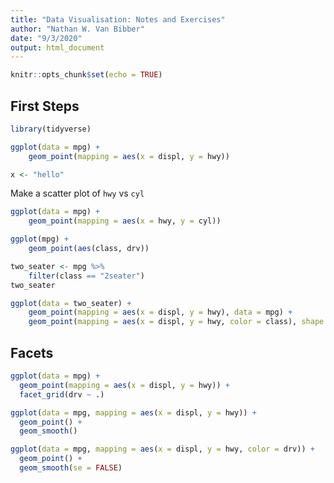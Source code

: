 ```yaml
---
title: "Data Visualisation: Notes and Exercises"
author: "Nathan W. Van Bibber"
date: "9/3/2020"
output: html_document
---
```


```r
knitr::opts_chunk$set(echo = TRUE)
```

## First Steps

```r
library(tidyverse)

ggplot(data = mpg) +
    geom_point(mapping = aes(x = displ, y = hwy))
```

```r
x <- "hello"
```

Make a scatter plot of `hwy` vs `cyl`
```r
ggplot(data = mpg) +
    geom_point(mapping = aes(x = hwy, y = cyl))
```

```r
ggplot(mpg) +
    geom_point(aes(class, drv))
```

```r
two_seater <- mpg %>% 
    filter(class == "2seater")
two_seater

```

```r
ggplot(data = two_seater) +
    geom_point(mapping = aes(x = displ, y = hwy), data = mpg) +
    geom_point(mapping = aes(x = displ, y = hwy, color = class), shape = 17, size = 2)
```

## Facets

```r
ggplot(data = mpg) + 
  geom_point(mapping = aes(x = displ, y = hwy)) + 
  facet_grid(drv ~ .)
```

```r
ggplot(data = mpg, mapping = aes(x = displ, y = hwy)) + 
  geom_point() + 
  geom_smooth()
```

```r
ggplot(data = mpg, mapping = aes(x = displ, y = hwy, color = drv)) + 
  geom_point() + 
  geom_smooth(se = FALSE)
```




